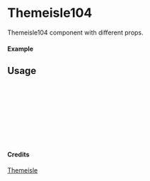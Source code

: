 
<Meta of={Themeisle104} title="Themeisle/Themeisle104" />

# Themeisle104

Themeisle104 component with different props.

#### Example

<Canvas of={Themeisle104.Primary} />

## Usage

```ts
import { Themeisle104 } from "yadl-ui";

const Example = () => {
  return (
      <Themeisle104 />
  );
};

export default Example;
```

#### Credits
[Themeisle](https://themeisle.com/illustrations)
